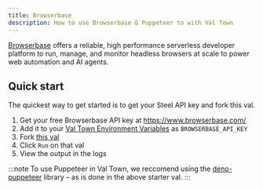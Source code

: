 ```yaml
---
title: Browserbase
description: How to use Browserbase & Puppeteer to with Val Town
---
```



[Browserbase](https://www.browserbase.com/) offers a reliable, high performance serverless developer platform to run, manage, and monitor headless browsers at scale to power web automation and AI agents.

## Quick start

The quickest way to get started is to get your Steel API key and fork this val.

<Val url="https://www.val.town/embed/browserbase/browserbasePuppeteerExample" />

1. Get your free Browserbase API key at https://www.browserbase.com/
2. Add it to your [Val Town Environment Variables](https://www.val.town/settings/environment-variables) as `BROWSERBASE_API_KEY`
3. Fork [this val](https://www.val.town/v/browserbase/browserbasePuppeteerExample)
4. Click `Run` on that val
5. View the output in the logs

:::note
To use Puppeteer in Val Town, we reccomend using the
[deno-puppeteer](https://deno.land/x/puppeteer@16.2.0) library – as is done in the above starter val.
:::
